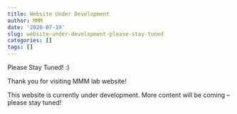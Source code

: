 ```yaml
---
title: Website Under Development
author: MMM
date: '2020-07-19'
slug: website-under-development-please-stay-tuned
categories: []
tags: []
---
```


Please Stay Tuned! :)

<!--more-->

Thank you for visiting MMM lab website! 

This website is currently under development. More content will be coming -- please stay tuned!